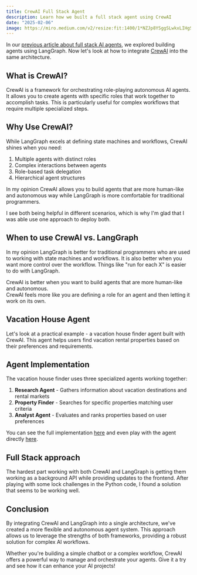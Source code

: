 ```yaml
---
title: CrewAI Full Stack Agent
description: Learn how we built a full stack agent using CrewAI
date: "2025-02-06"
image: https://miro.medium.com/v2/resize:fit:1400/1*NZJp8YSggSLwkxLIHgSwWg.png
---
```


In our [previous article about full stack AI agents](/posts/full-stack-ai-agents), we explored building agents using LangGraph. Now let's look at how to integrate [CrewAI](https://www.crewai.com/) into the same architecture.

## What is CrewAI?

CrewAI is a framework for orchestrating role-playing autonomous AI agents. It allows you to create agents with specific roles that work together to accomplish tasks. This is particularly useful for complex workflows that require multiple specialized steps.

## Why Use CrewAI?

While LangGraph excels at defining state machines and workflows, CrewAI shines when you need:

1. Multiple agents with distinct roles
2. Complex interactions between agents
3. Role-based task delegation
4. Hierarchical agent structures

In my opinion CrewAI allows you to build agents that are more human-like and autonomous way while LangGraph 
is more comfortable for traditional programmers.

I see both being helpful in different scenarios, which is why I'm glad that I was able use one approach to deploy both.

## When to use CrewAI vs. LangGraph

In my opinion LangGraph is better for traditional programmers who are used to working with state machines and workflows.
It is also better when you want more control over the workflow.  Things like "run for each X" is easier to do with LangGraph.

CrewAI is better when you want to build agents that are more human-like and autonomous.  
CrewAI feels more like you are defining a role for an agent and then letting it work on its own.


## Vacation House Agent

Let's look at a practical example - a vacation house finder agent built with CrewAI. This agent helps users find vacation rental properties based on their preferences and requirements.

## Agent Implementation

The vacation house finder uses three specialized agents working together:

1. **Research Agent** - Gathers information about vacation destinations and rental markets
2. **Property Finder** - Searches for specific properties matching user criteria  
3. **Analyst Agent** - Evaluates and ranks properties based on user preferences

You can see the full implementation [here](https://github.com/apsquared/lg-agents/tree/main/src/crew_agents/vacation_house_agent) 
and even play with the agent directly [here](https://www.apsquared.co/tools/vacation-house-agent).

## Full Stack approach

The hardest part working with both CrewAI and LangGraph is getting them working as a background API while providing updates to the frontend.
After playing with some lock challenges in the Python code, I found a solution that seems to be working well.  

## Conclusion

By integrating CrewAI and LangGraph into a single architecture, we've created a more flexible and autonomous agent system. This approach allows us to leverage the strengths of both frameworks, providing a robust solution for complex AI workflows.

Whether you're building a simple chatbot or a complex workflow, CrewAI offers a powerful way to manage and orchestrate your agents. Give it a try and see how it can enhance your AI projects!

